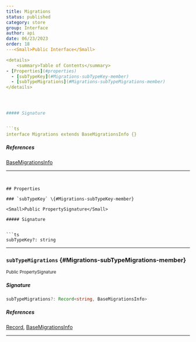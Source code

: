 ```yaml
---
title: Migrations
status: published
category: store
group: Interface
author: api
date: 06/23/2023
order: 18
---<Small>Public Interface</Small>

<details>
	<summary>Table of Contents</summary>
- [Properties](#properties)
  - [subTypeKey](#Migrations-subTypeKey-member)
  - [subTypeMigrations](#Migrations-subTypeMigrations-member)
</details>




##### Signature


```ts
interface Migrations extends BaseMigrationsInfo {}
```

##### References

[BaseMigrationsInfo](/gen/store/~BaseMigrationsInfo-interface)

---
```


## Properties

### `subTypeKey` \{#Migrations-subTypeKey-member}

<Small>Public PropertySignature</Small>

##### Signature


```ts
subTypeKey?: string
```

---

### `subTypeMigrations` \{#Migrations-subTypeMigrations-member}

<Small>Public PropertySignature</Small>

##### Signature


```ts
subTypeMigrations?: Record<string, BaseMigrationsInfo>
```

##### References

[Record](/gen/Record-type), [BaseMigrationsInfo](/gen/store/~BaseMigrationsInfo-interface)

---

